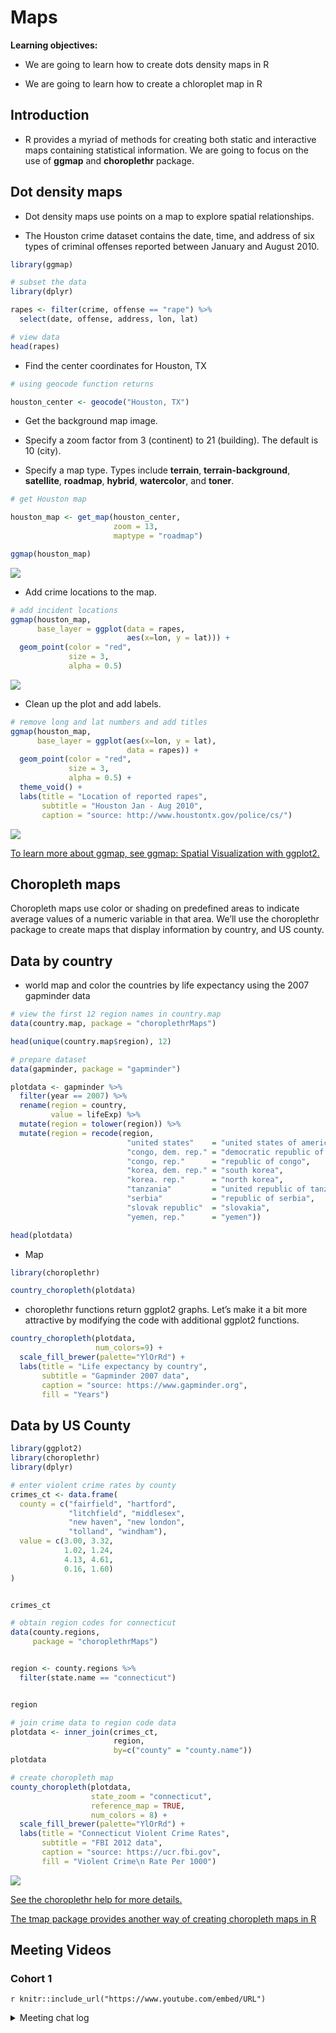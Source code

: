 # Maps

**Learning objectives:**

- We are going to learn how to create dots density maps in R

- We are going to learn how to create a chloroplet map in R

## Introduction

- R provides a myriad of methods for creating both static and interactive maps containing statistical information.  We are going to focus on the use of **ggmap** and **choroplethr** package.


## Dot density maps

- Dot density maps use points on a map to explore spatial relationships.

- The Houston crime dataset contains the date, time, and address of six types of criminal offenses reported between January and August 2010.


```r
library(ggmap)

# subset the data
library(dplyr)

rapes <- filter(crime, offense == "rape") %>%
  select(date, offense, address, lon, lat)

# view data
head(rapes)
```

- Find the center coordinates for Houston, TX

```r
# using geocode function returns 

houston_center <- geocode("Houston, TX")
```

- Get the background map image.

* Specify a zoom factor from 3 (continent) to 21 (building). The default is 10 (city).

* Specify a map type. Types include **terrain**, **terrain-background**, **satellite**, **roadmap**, **hybrid**, **watercolor**, and **toner**.


```r
# get Houston map

houston_map <- get_map(houston_center, 
                       zoom = 13, 
                       maptype = "roadmap")

ggmap(houston_map)
```

![](images/Houston_map.png)

- Add crime locations to the map.

```r
# add incident locations
ggmap(houston_map, 
      base_layer = ggplot(data = rapes,
                          aes(x=lon, y = lat))) +
  geom_point(color = "red",
             size = 3,
             alpha = 0.5)
```

![](images/Crime_Location.png)

- Clean up the plot and add labels.

```r
# remove long and lat numbers and add titles
ggmap(houston_map, 
      base_layer = ggplot(aes(x=lon, y = lat), 
                          data = rapes)) +
  geom_point(color = "red",
             size = 3,
             alpha = 0.5) +
  theme_void() +
  labs(title = "Location of reported rapes",
       subtitle = "Houston Jan - Aug 2010",
       caption = "source: http://www.houstontx.gov/police/cs/")
```

![](images/Crime_Loc_Lab.png)

[To learn more about ggmap, see ggmap: Spatial Visualization with ggplot2.](https://journal.r-project.org/archive/2013-1/kahle-wickham.pdf)


## Choropleth maps

Choropleth maps use color or shading on predefined areas to indicate average values of a numeric variable in that area.  We’ll use the choroplethr package to create maps that display information by country, and US county.

##  Data by country

- world map and color the countries by life expectancy using the 2007 gapminder data



```r
# view the first 12 region names in country.map
data(country.map, package = "choroplethrMaps")

head(unique(country.map$region), 12)
```

```r
# prepare dataset
data(gapminder, package = "gapminder")

plotdata <- gapminder %>%
  filter(year == 2007) %>%
  rename(region = country,
         value = lifeExp) %>%
  mutate(region = tolower(region)) %>%
  mutate(region = recode(region,
                          "united states"    = "united states of america",
                          "congo, dem. rep." = "democratic republic of the congo",
                          "congo, rep."      = "republic of congo",
                          "korea, dem. rep." = "south korea",
                          "korea. rep."      = "north korea",
                          "tanzania"         = "united republic of tanzania",
                          "serbia"           = "republic of serbia",
                          "slovak republic"  = "slovakia",
                          "yemen, rep."      = "yemen"))

head(plotdata)
```

- Map

```r
library(choroplethr)

country_choropleth(plotdata)
```

- choroplethr functions return ggplot2 graphs. Let’s make it a bit more attractive by modifying the code with additional ggplot2 functions.


```r
country_choropleth(plotdata,
                   num_colors=9) +
  scale_fill_brewer(palette="YlOrRd") +
  labs(title = "Life expectancy by country",
       subtitle = "Gapminder 2007 data",
       caption = "source: https://www.gapminder.org",
       fill = "Years")
```

## Data by US County

```r
library(ggplot2)
library(choroplethr)
library(dplyr)
```


```r
# enter violent crime rates by county
crimes_ct <- data.frame(
  county = c("fairfield", "hartford", 
             "litchfield", "middlesex", 
             "new haven", "new london", 
             "tolland", "windham"),
  value = c(3.00, 3.32, 
            1.02, 1.24, 
            4.13, 4.61, 
            0.16, 1.60)
)


crimes_ct
```


```r
# obtain region codes for connecticut
data(county.regions, 
     package = "choroplethrMaps")


region <- county.regions %>%
  filter(state.name == "connecticut")


region
```

```r
# join crime data to region code data
plotdata <- inner_join(crimes_ct, 
                       region, 
                       by=c("county" = "county.name"))
plotdata
```


```r
# create choropleth map
county_choropleth(plotdata, 
                  state_zoom = "connecticut",
                  reference_map = TRUE,
                  num_colors = 8) +
  scale_fill_brewer(palette="YlOrRd") +
  labs(title = "Connecticut Violent Crime Rates",
       subtitle = "FBI 2012 data",
       caption = "source: https://ucr.fbi.gov",
       fill = "Violent Crime\n Rate Per 1000")
```

![](images/Connecticut.png)

[See the choroplethr help for more details.](https://cran.r-project.org/web/packages/choroplethr/choroplethr.pdf)

[The tmap package provides another way of creating choropleth maps in R](https://cran.r-project.org/web/packages/tmap/vignettes/tmap-getstarted.html)

## Meeting Videos {-}

### Cohort 1 {-}

`r knitr::include_url("https://www.youtube.com/embed/URL")`

<details>
<summary> Meeting chat log </summary>

```
LOG
```
</details>
